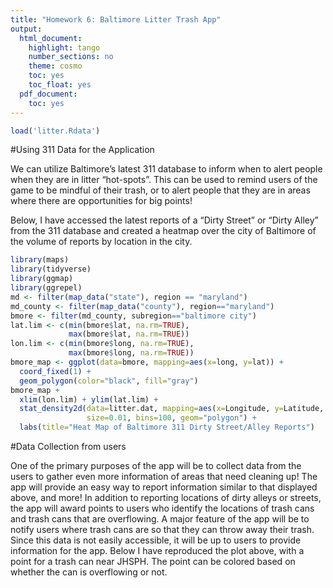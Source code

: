 ```yaml
---
title: "Homework 6: Baltimore Litter Trash App"
output:
  html_document:
    highlight: tango
    number_sections: no
    theme: cosmo
    toc: yes
    toc_float: yes
  pdf_document:
    toc: yes
---
```


```r
load('litter.Rdata')
```

#Using 311 Data for the Application

We can utilize Baltimore's latest 311 database to inform when to alert people when they are in litter "hot-spots". This can be used to remind users of the game to be mindful of their trash, or to alert people that they are in areas where there are opportunities for big points! 

Below, I have accessed the latest reports of a "Dirty Street" or "Dirty Alley" from the 311 database and created a heatmap over the city of Baltimore of the volume of reports by location in the city.

```r
library(maps)
library(tidyverse)
library(ggmap)
library(ggrepel)
md <- filter(map_data("state"), region == "maryland")
md_county <- filter(map_data("county"), region=="maryland")
bmore <- filter(md_county, subregion=="baltimore city")
lat.lim <- c(min(bmore$lat, na.rm=TRUE),
             max(bmore$lat, na.rm=TRUE))
lon.lim <- c(min(bmore$long, na.rm=TRUE),
             max(bmore$long, na.rm=TRUE))
bmore_map <- ggplot(data=bmore, mapping=aes(x=long, y=lat)) + 
  coord_fixed(1) +
  geom_polygon(color="black", fill="gray") 
bmore_map +
  xlim(lon.lim) + ylim(lat.lim) +
  stat_density2d(data=litter.dat, mapping=aes(x=Longitude, y=Latitude, fill=..level.., alpha=0.25),
                 size=0.01, bins=100, geom="polygon") +
  labs(title="Heat Map of Baltimore 311 Dirty Street/Alley Reports")
```

#Data Collection from users

One of the primary purposes of the app will be to collect data from the users to gather even more information of areas that need cleaning up! The app will provide an easy way to report information similar to that displayed above, and more! In addition to reporting locations of dirty alleys or streets, the app will award points to users who identify the locations of trash cans and trash cans that are overflowing. A major feature of the app will be to notify users where trash cans are so that they can throw away their trash. Since this data is not easily accessible, it will be up to users to provide information for the app. Below I have reproduced the plot above, with a point for a trash can near JHSPH. The point can be colored based on whether the can is overflowing or not.